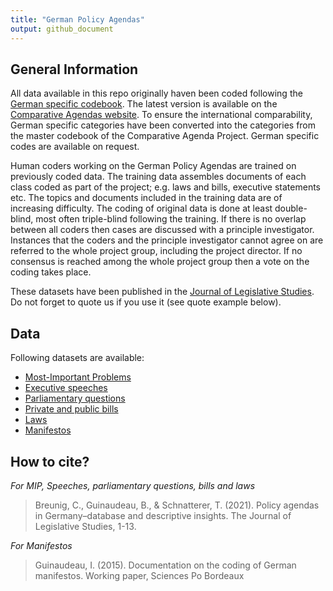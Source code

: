```yaml
---
title: "German Policy Agendas"
output: github_document
---
```



## General Information

All data available in this repo originally haven been coded following the [German specific codebook](https://github.com/benjaminguinaudeau/GPA/raw/master/codebook.pdf). The latest version is available on the [Comparative Agendas website](https://www.comparativeagendas.net). To ensure the international comparability, German specific categories have been converted into the categories from the master codebook of the Comparative Agenda Project. German specific codes are available on request. 

Human coders working on the German Policy Agendas are trained on previously coded data. The training data assembles documents of each class coded as part of the project; e.g. laws and bills, executive statements etc. The topics and documents included in the training data are of increasing difficulty. The coding of original data is done at least double-blind, most often triple-blind following the training. If there is no overlap between all coders then cases are discussed with a principle investigator. Instances that the coders and the principle investigator cannot agree on are referred to the whole project group, including the project director. If no consensus is reached among the whole project group then a vote on the coding takes place. 

These datasets have been published in the [Journal of Legislative Studies](https://www.tandfonline.com/doi/full/10.1080/13572334.2021.2010395). Do not forget to quote us if you use it (see quote example below).

## Data

Following datasets are available: 

+ [Most-Important Problems](https://github.com/benjaminguinaudeau/GPA/raw/master/data/mip-1976-2017_release_2.5.csv)
+ [Executive speeches](https://github.com/benjaminguinaudeau/GPA/raw/master/data/speeches_1976-2017_release_2.5.csv)
+ [Parliamentary questions](https://github.com/benjaminguinaudeau/GPA/raw/master/data/anfrage_1976-2017_release_2.5.csv)
+ [Private and public bills](https://github.com/benjaminguinaudeau/GPA/raw/master/data/bills_1976-2017_release_2.5.csv)
+ [Laws](https://github.com/benjaminguinaudeau/GPA/raw/master/data/laws_1976-2017_release_2.5.csv)
+ [Manifestos](https://github.com/benjaminguinaudeau/GPA/raw/master/data/manifesto_1949-2013_release_2.5.csv)



## How to cite? 

*For MIP, Speeches, parliamentary questions, bills and laws*

> Breunig, C., Guinaudeau, B., & Schnatterer, T. (2021). Policy agendas in Germany–database and descriptive insights. The Journal of Legislative Studies, 1-13.

*For Manifestos*

> Guinaudeau, I. (2015). Documentation on the coding of German manifestos. Working paper, Sciences Po Bordeaux



